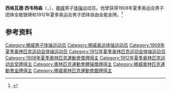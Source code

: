 {{NoteTA|G1=Sports}}
'''西格瓦德·西韦特森'''（{{lang-no|Sigvard Sivertsen}}，{{bd|1881年|2月27日|1963年|12月27日}}），[[挪威|挪威]]男子[[体操|体操]]运动员。他曾获得1908年夏季奥运会男子团体全能银牌和1912年夏季奥运会男子团体自由全能金牌。<ref>{{Cite web|title=Sigvard SIVERTSEN|url=https://www.olympic.org/sigvard-sivertsen|accessdate=2021-03-21|work=International Olympic Committee|archive-date=2017-11-17|archive-url=https://web.archive.org/web/20171117012926/https://www.olympic.org/Sigvard-Sivertsen|dead-url=no}}</ref>

== 参考资料 ==
{{reflist}}

{{Authority control}}
{{DEFAULTSORT:Sivertsen, Sigvard}}
[[Category:挪威男子体操运动员|Category:挪威男子体操运动员]]
[[Category:挪威奥运体操运动员|Category:挪威奥运体操运动员]]
[[Category:1908年夏季奥林匹克运动会体操运动员|Category:1908年夏季奥林匹克运动会体操运动员]]
[[Category:1912年夏季奥林匹克运动会体操运动员|Category:1912年夏季奥林匹克运动会体操运动员]]
[[Category:1908年夏季奧林匹克運動會獎牌得主|Category:1908年夏季奧林匹克運動會獎牌得主]]
[[Category:1912年夏季奥林匹克运动会奖牌得主|Category:1912年夏季奥林匹克运动会奖牌得主]]
[[Category:奧林匹克運動會體操獎牌得主|Category:奧林匹克運動會體操獎牌得主]]
[[Category:挪威奧林匹克運動會金牌得主|Category:挪威奧林匹克運動會金牌得主]]
[[Category:挪威奧林匹克運動會銀牌得主|Category:挪威奧林匹克運動會銀牌得主]]
